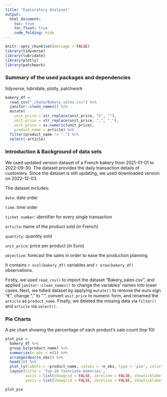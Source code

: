 ```yaml
---
title: "Exploratory Analyses"
output: 
  html_document:
    toc: true
    toc_float: true
    code_folding: hide
---
```


```r
knitr::opts_chunk$set(message = FALSE)
library(tidyverse)
library(lubridate)
library(plotly)
library(patchwork)
```

### Summary of the used packages and dependencies
tidyverse, lubridate, plotly, patchwork


```r
bakery_df =
  read_csv("./Data/Bakery_sales.csv") %>% 
  janitor::clean_names() %>% 
  mutate(
    unit_price = str_replace(unit_price, "€", ""),
    unit_price = str_replace(unit_price, ",", "."),
    unit_price = as.numeric(unit_price),
    product_name = article) %>% 
  filter(product_name != ".") %>% 
  select(-article)
```

### Introduction & Background of data sets

We used updated version dataset of a French bakery from 2021-01-01 to 2022-09-30. The dataset provides the daily transaction details of customers. Since the dataset is still updating, we used downloaded version on 2022-12-03.

The dataset includes:

`date`: date order

`time`: time order

`ticket number`: identifier for every single transaction

`article`: name of the product sold (in French)

`quantity`: quantity sold

`unit_price`: price per product (in Euro)

`objective`: forecast the sales in order to ease the production planning

It contains `r ncol(bakery_df)` variables and `r nrow(bakery_df)` observations.

Firstly, we used `read_csv()` to import the dataset "Bakery_sales.csv", and applied `janitor::clean_names()` to change the variables' names into lower cases. Next, we tidied dataset by applying `mutate()` to remove the euro sign "€", change "," to ".", convert `unit_price` to numeric form, and renamed the `article` as `product_name`. Finally, we deleted the missing data via `filter()` and `article` via `select()`. 


### Pie Charts

A pie chart showing the percentage of each product’s sale count (top 10)
```r
plot_pie =
  bakery_df %>% 
  group_by(product_name) %>% 
  summarize(n_obs = n()) %>% 
  arrange(desc(n_obs)) %>% 
  head(10) %>% 
  plot_ly(labels = ~product_name, values = ~n_obs, type = 'pie', colors = "viridis") %>% 
  layout(title = 'Top 10 favoriate bakeries',
         xaxis = list(showgrid = FALSE, zeroline = FALSE, showticklabels = FALSE),
         yaxis = list(showgrid = FALSE, zeroline = FALSE, showticklabels = FALSE))

plot_pie
```


